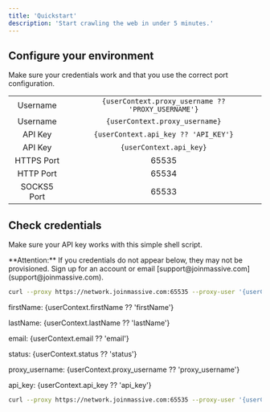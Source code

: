 ```yaml
---
title: 'Quickstart'
description: 'Start crawling the web in under 5 minutes.'
---
```


## Configure your environment

Make sure your credentials work and that you use the correct port configuration.

| | |
| :---: | :---: |
| Username    | `{userContext.proxy_username ?? 'PROXY_USERNAME'}` |
| Username    | `{userContext.proxy_username}` |
| API Key     | `{userContext.api_key ?? 'API_KEY'}` |
| API Key     | `{userContext.api_key}` |
| HTTPS Port  | 65535 |
| HTTP Port   | 65534 |
| SOCKS5 Port | 65533 |

## Check credentials

Make sure your API key works with this simple shell script.

<Info>
  **Attention:** If you credentials do not appear below, they may not be provisioned. Sign up for an account or email [support@joinmassive.com](support@joinmassive.com).
</Info>

```bash
curl --proxy https://network.joinmassive.com:65535 --proxy-user '{userContext.proxy_username ?? 'PROXY_USERNAME'}:{userContext.api_key ?? 'API_KEY'}' https://cloudflare.com/cdn-cgi/trace
```

firstName: {userContext.firstName ?? 'firstName'}

lastName: {userContext.lastName ?? 'lastName'}

email: {userContext.email ?? 'email'}

status: {userContext.status ?? 'status'}

proxy_username: {userContext.proxy_username ?? 'proxy_username'}

api_key: {userContext.api_key ?? 'api_key'}

```bash
curl --proxy https://network.joinmassive.com:65535 --proxy-user '{userContext.proxy_username}:{userContext.api_key}' https://cloudflare.com/cdn-cgi/trace
```